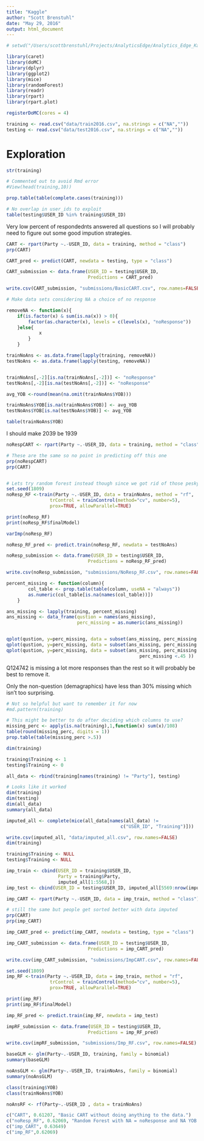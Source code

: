 ```yaml
---
title: "Kaggle"
author: "Scott Brenstuhl"
date: "May 29, 2016"
output: html_document
---
```



```r
# setwd("/Users/scottbrenstuhl/Projects/AnalyticsEdge/Analytics_Edge_Kaggle/")

library(caret)
library(doMC)
library(dplyr)
library(ggplot2)
library(mice)
library(randomForest)
library(readr)
library(rpart)
library(rpart.plot)

registerDoMC(cores = 4)

training <- read.csv("data/train2016.csv", na.strings = c("NA",""))
testing <- read.csv("data/test2016.csv", na.strings = c("NA",""))
```


# Exploration
```r
str(training)

# Commented out to avoid Rmd error
#View(head(training,10))

prop.table(table(complete.cases(training)))

# No overlap in user_ids to exploit 
table(testing$USER_ID %in% training$USER_ID)
```

Very low percent of respondednts answered all questions so I will probably need
to figure out some good impution strategies.


```r

CART <- rpart(Party ~.-USER_ID, data = training, method = "class")
prp(CART)

CART_pred <- predict(CART, newdata = testing, type = "class")

CART_submission <- data.frame(USER_ID = testing$USER_ID, 
                              Predictions = CART_pred)

write.csv(CART_submission, "submissions/BasicCART.csv", row.names=FALSE)

```

```r
# Make data sets considering NA a choice of no response

removeNA <- function(x){
    if(is.factor(x) & sum(is.na(x)) > 0){
        factor(as.character(x), levels = c(levels(x), "noResponse"))
    }else{
            x
        }
    }

trainNoAns <- as.data.frame(lapply(training, removeNA))
testNoAns <- as.data.frame(lapply(testing, removeNA))


trainNoAns[,-2][is.na(trainNoAns[,-2])] <- "noResponse"
testNoAns[,-2][is.na(testNoAns[,-2])] <- "noResponse"

avg_YOB <-round(mean(na.omit(trainNoAns$YOB)))

trainNoAns$YOB[is.na(trainNoAns$YOB)] <- avg_YOB
testNoAns$YOB[is.na(testNoAns$YOB)] <- avg_YOB

table(trainNoAns$YOB)
```

I should make 2039 be 1939

```r
noRespCART <- rpart(Party ~.-USER_ID, data = training, method = "class")

# These are the same so no point in predicting off this one
prp(noRespCART)
prp(CART)


# Lets try random forest instead though since we got rid of those pesky NAs
set.seed(1809)
noResp_RF <-train(Party ~.-USER_ID, data = trainNoAns, method = "rf",
                trControl = trainControl(method="cv", number=5),
                prox=TRUE, allowParallel=TRUE)

print(noResp_RF)
print(noResp_RF$finalModel)

varImp(noResp_RF)

noResp_RF_pred <- predict.train(noResp_RF, newdata = testNoAns)

noResp_submission <- data.frame(USER_ID = testing$USER_ID, 
                              Predictions = noResp_RF_pred)

write.csv(noResp_submission, "submissions/NoResp_RF.csv", row.names=FALSE)

```


```r

percent_missing <- function(column){
        col_table <- prop.table(table(column, useNA = "always"))
        as.numeric(col_table[is.na(names(col_table))])
    }

ans_missing <- lapply(training, percent_missing) 
ans_missing <- data_frame(qustion = names(ans_missing),
                          perc_missing = as.numeric(ans_missing))


qplot(qustion, y=perc_missing, data = subset(ans_missing, perc_missing >.45 ))
qplot(qustion, y=perc_missing, data = subset(ans_missing, perc_missing <.30 ))
qplot(qustion, y=perc_missing, data = subset(ans_missing, perc_missing >.30 &
                                                 perc_missing <.45 ))
```

Q124742 is missing a lot more responses than the rest so it will probably be
best to remove it.

Only the non-question (demagraphics) have less than 30% missing which isn't too
surprising.

```r
# Not so helpful but want to remember it for now
#md.pattern(training)

# This might be better to do after deciding which columns to use?
missing_perc <- apply(is.na(training),1,function(x) sum(x)/108)
table(round(missing_perc, digits = 1))
prop.table(table(missing_perc >.5))

dim(training)

```


```r
training$Training <- 1
testing$Training <- 0

all_data <- rbind(training[names(training) != "Party"], testing)

# Looks like it worked
dim(training)
dim(testing)
dim(all_data)
summary(all_data)

imputed_all <- complete(mice(all_data[names(all_data) != 
                                          c("USER_ID", "Training")]))

write.csv(imputed_all, "data/imputed_all.csv", row.names=FALSE)
dim(training)

training$Training <- NULL
testing$Training <- NULL

imp_train <- cbind(USER_ID = training$USER_ID, 
                   Party = training$Party, 
                   imputed_all[1:5568,])
imp_test <- cbind(USER_ID = testing$USER_ID, imputed_all[5569:nrow(imputed_all),])

```

```r
imp_CART <- rpart(Party ~.-USER_ID, data = imp_train, method = "class")

# still the same but people get sorted better with data imputed 
prp(CART)
prp(imp_CART)

imp_CART_pred <- predict(imp_CART, newdata = testing, type = "class")

imp_CART_submission <- data.frame(USER_ID = testing$USER_ID, 
                              Predictions = imp_CART_pred)

write.csv(imp_CART_submission, "submissions/ImpCART.csv", row.names=FALSE)

```

```r

set.seed(1809)
imp_RF <-train(Party ~.-USER_ID, data = imp_train, method = "rf",
                trControl = trainControl(method="cv", number=5),
                prox=TRUE, allowParallel=TRUE)

print(imp_RF)
print(imp_RF$finalModel)

imp_RF_pred <- predict.train(imp_RF, newdata = imp_test)

impRF_submission <- data.frame(USER_ID = testing$USER_ID, 
                              Predictions = imp_RF_pred)

write.csv(impRF_submission, "submissions/Imp_RF.csv", row.names=FALSE)

```



```r

baseGLM <- glm(Party~.-USER_ID, training, family = binomial)
summary(baseGLM)

noAnsGLM <- glm(Party~.-USER_ID, trainNoAns, family = binomial)
summary(noAnsGLM)

class(training$YOB)
class(trainNoAns$YOB)
```


```r

noAnsRF <- rf(Party~.-USER_ID , data = trainNoAns)

```



```r
c("CART", 0.61207, "Basic CART without doing anything to the data.")
c("noResp_RF", 0.62069, "Random Forest with NA = noResponse and NA YOB = mean YOB")
c("imp_CART", 0.63649)
c("imp_RF",0.62069)

```


